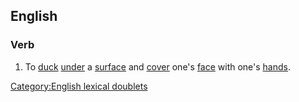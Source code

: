 ==English==
{{wikipedia}}

===Verb===
{{en-verb|ducks and covers|ducking and covering|ducked and covered}}

# {{lb|en|intransitive}} To [[duck]] [[under]] a [[surface]] and [[cover]] one's [[face]] with one's [[hands]].

[[Category:English lexical doublets]]